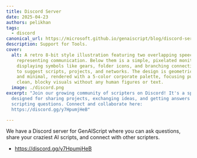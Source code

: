 ```yaml
---
title: Discord Server
date: 2025-04-23
authors: pelikhan
tags:
  - discord
canonical_url: https://microsoft.github.io/genaiscript/blog/discord-server
description: Support for Tools.
cover:
  alt: A retro 8-bit style illustration featuring two overlapping speech bubbles
    representing communication. Below them is a simple, pixelated monitor
    displaying symbols like gears, folder icons, and branching connection lines
    to suggest scripts, projects, and networks. The design is geometric, flat,
    and minimal, rendered with a 5-color corporate palette, focusing purely on
    clean, blocky visuals without any human figures or text.
  image: ./discord.png
excerpt: "Join our growing community of scripters on Discord! It's a space
  designed for sharing projects, exchanging ideas, and getting answers to your
  scripting questions. Connect and collaborate here:
  https://discord.gg/y7HpumjHeB"

---
```


<BlogNarration />

We have a Discord server for GenAIScript where you can ask questions, 
share your craziest AI scripts, and connect with other scripters. 

- https://discord.gg/y7HpumjHeB


